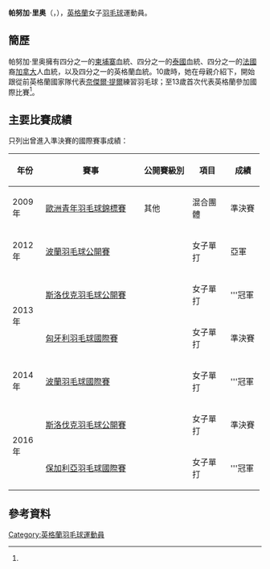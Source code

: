 {{noteTA|G1=Badminton}}
{{Infobox 羽球選手
| playername              = 帕努加·里奥<br/>{{lang|en|Panuga Riou}}
| image                   = 
| size                    = 
| caption                 = 
| birth_name              = 
| date_of_birth           = {{birth_date_and_age|1992|3|13}}
| place_of_birth          = {{THA}}[[曼谷|曼谷]]<ref name="England">{{cite web|title=Performance - Team England - ENGLAND SENIORS|url=http://www.badmintonengland.co.uk/show_person.asp?section=4169&sectionTitle=ENGLAND+SENIORS&itemid=4213#.U2xxgoGSyIA|publisher=Badminton England|deadurl=yes|archiveurl=https://web.archive.org/web/20150923181714/http://www.badmintonengland.co.uk/show_person.asp?section=4169&sectionTitle=ENGLAND+SENIORS&itemid=4213#.U2xxgoGSyIA|archivedate=2015-09-23}}</ref> 
| height                  = {{height|m=1.67}}<ref name="England"/>
| weight                  = 
| event                   = 女子單打
| country                 = {{ENG}}
| years_started           = 
| handedness              = 右手<ref name="England"/>
| coach                   = 
| highest_ranking         = 第84位（女單）
| date_of_highest_ranking = 2014年3月27日<ref name="ranking">[http://bwfcontent.tournamentsoftware.com/ranking/player.aspx?id=6871&player=108376 BWF World Ranking - Ranking of Panuga RIOU (79055)]{{en}}</ref>
| current_ranking         = 第98位（女單）
| date_of_current_ranking = 2014年5月8日 <ref>[http://bwfcontent.tournamentsoftware.com/ranking/category.aspx?id=6871&category=473 BWF World Ranking - BWF世界排名榜 (5/8/2014) - Women's singles]{{en}}</ref>
| played                  = 69勝–47負（女單）<br/>5勝–6負（女雙）
| titles                  = 
| bwf_profile             = 2CF928B8-611A-49B5-A3F5-8D6DDF620922
| bwf_id                  = 79055
| updated                 = 2014年5月9日
}}
{{MedalTableTop}}
{{MedalSport | 女子[[羽毛球|羽毛球]]}}
{{MedalCountry | {{ENG}}}}
{{MedalCompetition | [[歐洲青年羽毛球錦標賽|歐洲青年羽毛球錦標賽]]}}
{{MedalBronze| [[2009年歐洲青年羽毛球錦標賽|2009年 米蘭]] | 混合團體 }}
{{MedalBottom}}
'''帕努加·里奥'''（{{lang-en|'''Panuga Riou'''}}，{{bd|1992年|3月13日|}}），[[英格蘭|英格蘭]]女子[[羽毛球|羽毛球]]運動員。

==簡歷==
帕努加·里奥擁有四分之一的[[柬埔寨|柬埔寨]]血統、四分之一的[[泰國|泰國]]血統、四分之一的[[法國|法國]]裔[[加拿大|加拿大]]人血統，以及四分之一的英格蘭血統。10歲時，她在母親介紹下，開始跟從前英格蘭國家隊代表[[奈傑爾·提爾|奈傑爾·提爾]]練習羽毛球；至13歲首次代表英格蘭參加國際比賽<ref name="England"/>。

==主要比賽成績==
只列出曾進入準決賽的國際賽事成績：
{| class=wikitable style="text-align:center; font-size:small;" 
!width="50"|年份
!width="180"|賽事
!width="80"|公開賽級別
!width="60"|項目
!width="50"|成績
|-
!rowspan="1"|2009年
|[[2009年歐洲青年羽毛球錦標賽|歐洲青年羽毛球錦標賽]]
|其他
|混合團體
|bgcolor="#b8860b"|準決賽
|-
!rowspan="1"|2012年
|[[2012年波蘭羽毛球公開賽|波蘭羽毛球公開賽]]
|{{BWFIS}}
|女子單打
|bgcolor="silver"|亞軍
|- 
!rowspan="2"|2013年
|[[2013年斯洛伐克羽毛球公開賽|斯洛伐克羽毛球公開賽]]
|{{BWFFS}}
|女子單打
|bgcolor="gold"|'''冠軍
|-
|[[2013年匈牙利羽毛球國際賽|匈牙利羽毛球國際賽]]
|{{BWFIS}}
|女子單打
|bgcolor="#b8860b"|準決賽
|-
!rowspan="1"|2014年
|[[2014年波蘭羽毛球國際賽|波蘭羽毛球國際賽]]
|{{BWFIS}}
|女子單打
|bgcolor="gold"|'''冠軍
|-
!rowspan="2"|2016年
|[[2016年斯洛伐克羽毛球公開賽|斯洛伐克羽毛球公開賽]]
|{{BWFFS}}
|女子單打
|bgcolor="#b8860b"|準決賽
|-
|[[2016年保加利亞羽毛球國際賽|保加利亞羽毛球國際賽]]
|{{BWFFS}}
|女子單打
|bgcolor="gold"|'''冠軍
|}
{{BWF賽事級別索引}}

==參考資料==
{{Reflist}}

{{DEFAULTSORT:RIOU, Panuga}}
[[Category:英格蘭羽毛球運動員|Category:英格蘭羽毛球運動員]]